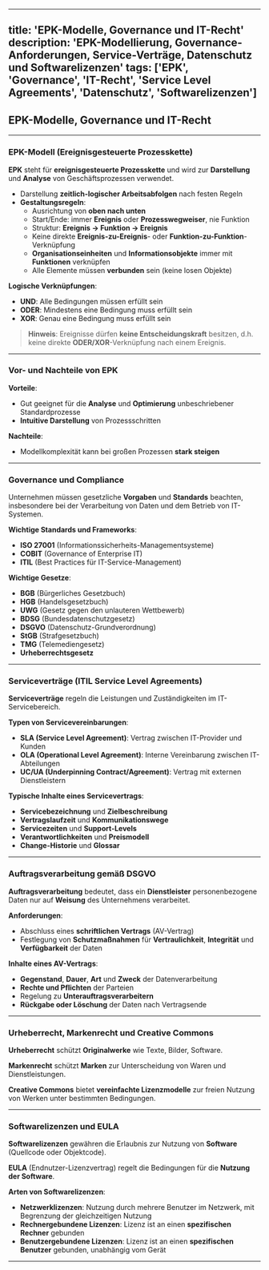 
---
title: 'EPK-Modelle, Governance und IT-Recht'
description: 'EPK-Modellierung, Governance-Anforderungen, Service-Verträge, Datenschutz und Softwarelizenzen'
tags: ['EPK', 'Governance', 'IT-Recht', 'Service Level Agreements', 'Datenschutz', 'Softwarelizenzen']
---

## EPK-Modelle, Governance und IT-Recht

---

### EPK-Modell (Ereignisgesteuerte Prozesskette)

**EPK** steht für **ereignisgesteuerte Prozesskette** und wird zur **Darstellung** und **Analyse** von Geschäftsprozessen verwendet.

- Darstellung **zeitlich-logischer Arbeitsabfolgen** nach festen Regeln
- **Gestaltungsregeln**:
  - Ausrichtung von **oben nach unten**
  - Start/Ende: immer **Ereignis** oder **Prozesswegweiser**, nie Funktion
  - Struktur: **Ereignis → Funktion → Ereignis**
  - Keine direkte **Ereignis-zu-Ereignis**- oder **Funktion-zu-Funktion**-Verknüpfung
  - **Organisationseinheiten** und **Informationsobjekte** immer mit **Funktionen** verknüpfen
  - Alle Elemente müssen **verbunden** sein (keine losen Objekte)

**Logische Verknüpfungen**:

- **UND**: Alle Bedingungen müssen erfüllt sein
- **ODER**: Mindestens eine Bedingung muss erfüllt sein
- **XOR**: Genau eine Bedingung muss erfüllt sein

> **Hinweis**: Ereignisse dürfen **keine Entscheidungskraft** besitzen, d.h. keine direkte **ODER/XOR**-Verknüpfung nach einem Ereignis.

---

### Vor- und Nachteile von EPK

**Vorteile**:

- Gut geeignet für die **Analyse** und **Optimierung** unbeschriebener Standardprozesse
- **Intuitive Darstellung** von Prozessschritten

**Nachteile**:

- Modellkomplexität kann bei großen Prozessen **stark steigen**

---

### Governance und Compliance

Unternehmen müssen gesetzliche **Vorgaben** und **Standards** beachten, insbesondere bei der Verarbeitung von Daten und dem Betrieb von IT-Systemen.

**Wichtige Standards und Frameworks**:

- **ISO 27001** (Informationssicherheits-Managementsysteme)
- **COBIT** (Governance of Enterprise IT)
- **ITIL** (Best Practices für IT-Service-Management)

**Wichtige Gesetze**:

- **BGB** (Bürgerliches Gesetzbuch)
- **HGB** (Handelsgesetzbuch)
- **UWG** (Gesetz gegen den unlauteren Wettbewerb)
- **BDSG** (Bundesdatenschutzgesetz)
- **DSGVO** (Datenschutz-Grundverordnung)
- **StGB** (Strafgesetzbuch)
- **TMG** (Telemediengesetz)
- **Urheberrechtsgesetz**

---

### Serviceverträge (ITIL Service Level Agreements)

**Serviceverträge** regeln die Leistungen und Zuständigkeiten im IT-Servicebereich.

**Typen von Servicevereinbarungen**:

- **SLA (Service Level Agreement)**: Vertrag zwischen IT-Provider und Kunden
- **OLA (Operational Level Agreement)**: Interne Vereinbarung zwischen IT-Abteilungen
- **UC/UA (Underpinning Contract/Agreement)**: Vertrag mit externen Dienstleistern

**Typische Inhalte eines Servicevertrags**:

- **Servicebezeichnung** und **Zielbeschreibung**
- **Vertragslaufzeit** und **Kommunikationswege**
- **Servicezeiten** und **Support-Levels**
- **Verantwortlichkeiten** und **Preismodell**
- **Change-Historie** und **Glossar**

---

### Auftragsverarbeitung gemäß DSGVO

**Auftragsverarbeitung** bedeutet, dass ein **Dienstleister** personenbezogene Daten nur auf **Weisung** des Unternehmens verarbeitet.

**Anforderungen**:

- Abschluss eines **schriftlichen Vertrags** (AV-Vertrag)
- Festlegung von **Schutzmaßnahmen** für **Vertraulichkeit**, **Integrität** und **Verfügbarkeit** der Daten

**Inhalte eines AV-Vertrags**:

- **Gegenstand**, **Dauer**, **Art** und **Zweck** der Datenverarbeitung
- **Rechte und Pflichten** der Parteien
- Regelung zu **Unterauftragsverarbeitern**
- **Rückgabe oder Löschung** der Daten nach Vertragsende

---

### Urheberrecht, Markenrecht und Creative Commons

**Urheberrecht** schützt **Originalwerke** wie Texte, Bilder, Software.

**Markenrecht** schützt **Marken** zur Unterscheidung von Waren und Dienstleistungen.

**Creative Commons** bietet **vereinfachte Lizenzmodelle** zur freien Nutzung von Werken unter bestimmten Bedingungen.

---

### Softwarelizenzen und EULA

**Softwarelizenzen** gewähren die Erlaubnis zur Nutzung von **Software** (Quellcode oder Objektcode).

**EULA** (Endnutzer-Lizenzvertrag) regelt die Bedingungen für die **Nutzung der Software**.

**Arten von Softwarelizenzen**:

- **Netzwerklizenzen**: Nutzung durch mehrere Benutzer im Netzwerk, mit Begrenzung der gleichzeitigen Nutzung
- **Rechnergebundene Lizenzen**: Lizenz ist an einen **spezifischen Rechner** gebunden
- **Benutzergebundene Lizenzen**: Lizenz ist an einen **spezifischen Benutzer** gebunden, unabhängig vom Gerät

---
